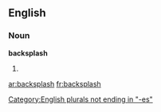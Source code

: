 ==English==

===Noun===
'''backsplash'''

# {{plural of|[[backsplash]]}}

[[Category:English plurals not ending in "-es"]]

[[ar:backsplash]]
[[fr:backsplash]]